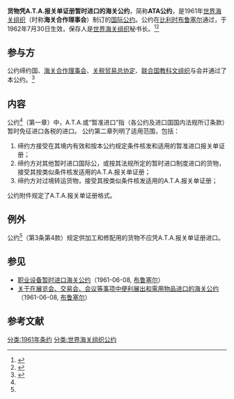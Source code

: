{{Infobox treaty|name=ATA公约|long_name=货物凭A.T.A.报关单证册暂时进口的海关公约|date_signed=1961年12月6日|date_effective=1963年7月30日|location_signed=[[比利时|比利时]][[布鲁塞尔|布鲁塞尔]]|depositor=[[世界海关组织|世界海关组织]]秘书长|parties=63(2013)<ref>{{Cite web|title=pg0233e1|url=http://www.wcoomd.org/-/media/wco/public/global/pdf/about-us/legal-instruments/conventions-and-agreements/conventions/pg0233e1.pdf?la=en|access-date=2020-12-07|archive-date=2021-11-23|archive-url=https://web.archive.org/web/20211123065930/http://www.wcoomd.org/-/media/wco/public/global/pdf/about-us/legal-instruments/conventions-and-agreements/conventions/pg0233e1.pdf?la=en|dead-url=no}}</ref>}}
'''货物凭A.T.A.报关单证册暂时进口的海关公约'''，简称'''ATA公约'''，是1961年[[世界海关组织|世界海关组织]]（时称'''海关合作理事会'''）制订的[[国际公约|国际公约]]。公约在[[比利时|比利时]][[布鲁塞尔|布鲁塞尔]]通过，于1962年7月30日生效，保存人是[[世界海关组织|世界海关组织]]秘书长。<ref>{{Cite web|title=中华人民共和国-条约数据库|url=http://treaty.mfa.gov.cn/Treaty/web/detail1.jsp?objid=1531876067728|access-date=2020-12-07|archive-date=2021-10-14|archive-url=https://web.archive.org/web/20211014043134/http://treaty.mfa.gov.cn/Treaty/web/detail1.jsp?objid=1531876067728|dead-url=no}}</ref><ref>{{Cite web|title=pf ata conv text|url=http://www.wcoomd.org/-/media/wco/public/global/pdf/about-us/legal-instruments/conventions-and-agreements/ata/pf_ata_conv_text.pdf?la=en|access-date=2020-12-07|archive-date=2021-04-28|archive-url=https://web.archive.org/web/20210428073334/http://www.wcoomd.org/-/media/wco/public/global/pdf/about-us/legal-instruments/conventions-and-agreements/ata/pf_ata_conv_text.pdf?la=en|dead-url=no}}</ref>

== 参与方==
公约缔约国、[[海关合作理事会|海关合作理事会]]、[[关税与贸易总协定|关税贸易总协定]]、[[联合国教科文组织|联合国教科文组织]]与会并通过了本公约。<ref name=":1">{{Cite web|title=货物凭A.T.A.报关单证册暂时进口的海关公约-中华人民共和国外交部文本|url=http://treaty.mfa.gov.cn/tykfiles/20180718/1531876067729.pdf|access-date=2020-12-07|archive-date=2022-03-20|archive-url=https://web.archive.org/web/20220320092756/http://treaty.mfa.gov.cn/tykfiles/20180718/1531876067729.pdf|dead-url=no}}</ref>

== 内容 ==
公约<ref name=":1"/>（第一章）中，A.T.A.或“暂准进口”指（各公约及进口国国内法规所订条款）暂时免征进口各税的进口。
公约第二章列明了适用范围，包括：
# 缔约方接受在其境内有效和按本公约规定条件核发和适用的暂准进口报关单证册；
# 缔约方对其他暂时进口国际公，或按其法规所定的暂时进口制度进口的货物，接受其按类似条件核发适用的A.T.A.报关单证册；
# 缔约方对过境转运货物，接受其按类似条件核发适用的A.T.A.报关单证册；
公约附件规定了A.T.A.报关单证册格式。

== 例外 ==
公约<ref name=":1"/>（第3条第4款）规定供加工和修配用的货物不应凭A.T.A.报关单证册进口。

== 参见 ==
* [[职业设备暂时进口海关公约|职业设备暂时进口海关公约]]（1961-06-08, [[布鲁塞尔|布鲁塞尔]]）
* [[关于在展览会、交易会、会议等事项中便利展出和需用物品进口的海关公约|关于在展览会、交易会、会议等事项中便利展出和需用物品进口的海关公约]]（1961-06-08, [[布鲁塞尔|布鲁塞尔]]）

== 参考文献 ==
{{reflist}}

[[分类:1961年条约|分类:1961年条约]]
[[分类:世界海关组织公约|分类:世界海关组织公约]]